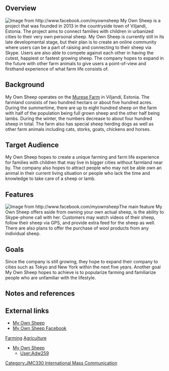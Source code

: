 {{JMC330inprogress|May 15, 2014}}

==Overview==
[[File:MYownSHEEP.png|thumb|left|Image from http://www.facebook.com/myownsheep]]
My Own Sheep is a project that was founded in 2013 in the countryside town of Viljandi, Estonia. The project aims to connect families with children in urbanized cities to their very own personal sheep. My Own Sheep is currently still in its late developmental stage, but their plan is to create an online community where users can be a part of raising and connecting to their sheep via Skype. Users are also able to compete against each other in having the cutest, happiest or fastest growing sheep. The company hopes to expand in the future with other farm animals to give users a point-of-view and firsthand experience of what farm life consists of. 

==Background==
My Own Sheep operates on the [http://www.murese.ee/index.php/en/ Murese Farm] in Viljandi, Estonia. The farmland consists of two hundred hectars or about five hundred acres. During the summertime, there are up to eight hundred sheep on the farm with half of the population being full grown sheep and the other half being lambs. During the winter, the numbers decrease to about four hundred sheep in total. The farm also has special sheep herding dogs as well as other farm animals including cats, storks, goats, chickens and horses. 

==Target Audience==
My Own Sheep hopes to create a unique farming and farm life experience for families with children that may live in bigger cities without farmland near by. The company also hopes to attract people who may not be able own an animal in their current living situation or people who lack the time and knowledge to take care of a sheep or lamb. 

==Features==
[[File:MOS.jpg|thumb|left| Image from http://www.facebook.com/myownsheep]]The main feature My Own Sheep offers aside from owning your own actual sheep, is the ability to Skype-phone call with her. Customers may watch videos of their sheep, follow their sheep via GPS, and provide extra feed for the sheep as well. There are also plans to offer the purchase of wool products from any individual sheep.

==Goals==
Since the company is still growing, they hope to expand their company to cities such as Tokyo and New York within the next five years. Another goal My Own Sheep hopes to achieve is to popularize farming and familiarize people who are unfamiliar with the lifestyle. 

== Notes and references ==
{{eve@myownsheep.com}}

== External links ==

* [http://myownsheep.com My Own Sheep] 
* [http://facebook.com/myownsheep My Own Sheep Facebook]



[[Farming]]
[[Agriculture]]

*[[My Own Sheep]]
**[[User:Adw259]]

[[Category:JMC330 International Mass Communication]]